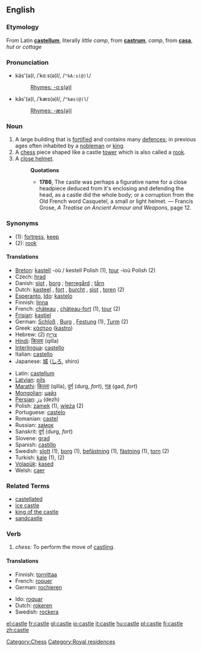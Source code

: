 ==English==

===Etymology===
{{rfphoto}}
From Latin '''[[castellum]]''', literally ''little camp'', from '''[[castrum]]''', ''camp'', from '''[[casa]]''', ''hut'' or ''cottage''

===Pronunciation===
*käs'(ə)l, /ˈkɑːs(ə)l/, /<tt>"kA:s(@)l</tt>/
*:[[Rhymes:English:-ɑːs(ə)l|Rhymes: -ɑːs(ə)l]]
*kăs'(ə)l, /ˈkæs(ə)l/, /<tt>"kæs(@)l</tt>/
*:[[Rhymes:English:-æs(ə)l|Rhymes: -æs(ə)l]]

===Noun===
{{en-noun-reg}}

# A large building that is [[fortified]] and contains many [[defence]]s; in previous ages often inhabited by a [[nobleman]] or [[king]].
# A [[chess]] piece shaped like a castle [[tower]] which is also called a [[rook]].
# A [[close helmet]].
#:'''Quotations'''
#:*'''1786''', The castle was perhaps a figurative name for a close headpiece deduced from it's enclosing and defending the head, as a castle did the whole body; or a corruption from the Old French word Casquetel, a small or light helmet. &mdash; Francis Grose, ''A Treatise on Ancient Armour and Weapons'', page 12.

===Synonyms===
*(1): [[fortress]], [[keep]]
*(2): [[rook]]

====Translations====
{{rfc-trans}}
{{top}}
*[[Breton]]: [[kastell]] {{m}} -où / kestell Polish (1), [[tour]] {{m}} -ioù Polish (2)
*Czech: [[hrad]]
*Danish: [[slot]] {{n}}, [[borg]] {{c}}; [[herregård]] {{c}}; [[tårn]] {{n}}
*Dutch: [[kasteel]] {{n}}, [[fort]] {{n}}, [[burcht]] {{f}}, [[slot]] {{n}}, [[toren]] {{m}} (2)
*[[Esperanto]], [[Ido]]: [[kastelo]]
*Finnish: [[linna]]
*French: [[château]] {{m}}, [[château-fort]] {{m}} (1), [[tour]] {{f}} (2)
*[[Frisian]]: [[kastiel]]
*German: [[Schloß]] {{n}}, [[Burg]] {{f}}, [[Festung]] {{f}} (1), [[Turm]] {{m}} (2)
*Greek: [[κάστρο]] {{n}} ([[kastro]])
*Hebrew: [[צריח|צְרִיחַ]] {{m}} (2)
*[[Hindi]]: [[किल्ला]] (qilla)
*[[Interlingua]]: [[castello]]
*Italian: [[castello]] {{m}}
*Japanese: [[城]] ([[しろ]], shiro)
{{mid}}
*Latin: [[castellum]] {{n}}
*[[Latvian]]: [[pils]] {{f}}
*[[Marathi]]: [[किल्ला]] (qilla), [[दुर्ग]] (durg, ''fort''), [[गड]] (gad, ''fort'')
*[[Mongolian]]: [[цайз]] {{n}}
*[[Persian]]: [[دژ]] (dezh)
*Polish: [[zamek]] {{m}} (1), [[wieża]] {{f}} (2) 
*Portuguese: [[castelo]] 
*Romanian: [[castel]] {{n}}
*Russian: [[замок|за́мок]] {{f}}
*Sanskrit: [[दुर्ग]] (durg, ''fort'')
*Slovene: [[grad]] {{m}}
*Spanish: [[castillo]] {{m}}
*Swedish: [[slott]] {{n}} (1), [[borg]] {{c}} (1), [[befästning]] {{c}} (1), [[fästning]] {{c}} (1), [[torn]] {{n}} (2)
*Turkish: [[kale]] (1), (2)
*[[Volapük]]: [[kased]]
*Welsh: [[caer]] {{f}}
{{bottom}}

===Related Terms===
*[[castellated]]
*[[ice castle]]
*[[king of the castle]]
*[[sandcastle]]

===Verb===
{{en-infl-reg-other-e|castl|e}}

# ''chess:'' To perform the move of [[castling]].

====Translations====
{{top}}
*Finnish: [[tornittaa]]
*French: [[roquer]]
*German: [[rochieren]]
{{mid}}
*Ido: [[roquar]]
*Dutch: [[rokeren]]
*Swedish: [[rockera]]
{{bottom}}

[[Category:Chess]]
[[Category:Royal residences]]

[[el:castle]]
[[fr:castle]]
[[gl:castle]]
[[io:castle]]
[[it:castle]]
[[hu:castle]]
[[pl:castle]]
[[fi:castle]]
[[zh:castle]]